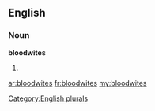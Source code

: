 ==English==

===Noun===
'''bloodwites'''

# {{plural of|[[bloodwite]]}}

[[Category:English plurals]]

[[ar:bloodwites]]
[[fr:bloodwites]]
[[my:bloodwites]]